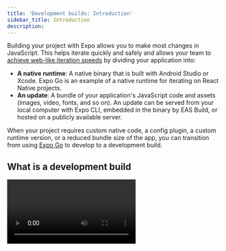 ```yaml
---
title: 'Development builds: Introduction'
sidebar_title: Introduction
description:
---
```



Building your project with Expo allows you to make most changes in JavaScript. This helps iterate quickly and safely and allows your team to [achieve web-like iteration speeds](https://blog.expo.dev/javascript-driven-development-with-custom-runtimes-eda87d574c9d) by dividing your application into:

- **A native runtime**: A native binary that is built with Android Studio or Xcode. Expo Go is an example of a native runtime for iterating on React Native projects.
- **An update**: A bundle of your application's JavaScript code and assets (images, video, fonts, and so on). An update can be served from your local computer with Expo CLI, embedded in the binary by EAS Build, or hosted on a publicly available server.

When your project requires custom native code, a config plugin, a custom runtime version, or a reduced bundle size of the app, you can transition from using [Expo Go](https://expo.dev/client) to develop to a development build.

## What is a development build

<Video url="https://www.youtube.com/embed/Iw8FAUftJFU" />

A **development build** of your app is a Debug build that contains the `expo-dev-client` package. As a production build is for the general public, and a preview build lets your team test your next release, a development build lets developers iterate as quickly as possible. It comes with extensible development tools to develop and test your project.

You can think of a development build as your version of the Expo Go client.

## What is expo-dev-client

The [`expo-dev-client`](https://www.npmjs.com/package/expo-dev-client) package is used to create a development build. It is a library designed to support any workflow, release process, or set of dependencies in the Expo/React Native ecosystem. Whatever your project needs, either now or in the future, you'll be able to create a development build for it and get the productivity and quality of life improvements of JavaScript-driven development.

## Next step

<BoxLink
  title="Development Builds: Installation"
  description="Learn what are the prerequisites and installation steps to create a development build."
  href="/develop/development-builds/installation"
/>
